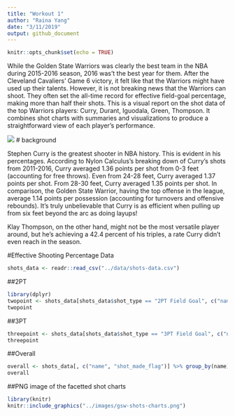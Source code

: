 ```yaml
---
title: "Workout 1"
author: "Raina Yang"
date: "3/11/2019"
output: github_document
---
```


```r
knitr::opts_chunk$set(echo = TRUE)
```

While the Golden State Warriors was clearly the best team in the NBA during 2015-2016 season, 2016 was't the best year for them. After the Cleveland Cavaliers' Game 6 victory, it felt like that the Warriors might have used up their talents. However, it is not breaking news that the Warriors can shoot. They often set the all-time record for effective field-goal percentage, making more than half their shots. This is a visual report on the shot data of the top Warriors players: Curry, Durant, Iguodala, Green, Thompson. It combines shot charts with summaries and visualizations to produce a straightforward view of each player's performance.

![](warriors.png)
# background

Stephen Curry is the greatest shooter in NBA history. This is evident in his percentages. According to Nylon Calculus's breaking down of Curry's shots from 2011-2016, Curry averaged 1.36 points per shot from 0-3 feet (accounting for free throws). Even from 24-28 feet, Curry averaged 1.37 points per shot. From 28-30 feet, Curry averaged 1.35 points per shot. In comparison, the Golden State Warrior, having the top offense in the league, average 1.14 points per possession (accounting for turnovers and offensive rebounds). It's truly unbelievable that Curry is as efficient when pulling up from six feet beyond the arc as doing layups!

Klay Thompson, on the other hand, might not be the most versatile player around, but he's achieving a 42.4 percent of his triples, a rate Curry didn't even reach in the season.

#Effective Shooting Percentage Data
```r
shots_data <- readr::read_csv("../data/shots-data.csv")
```

##2PT 
```r
 
library(dplyr)
twopoint <- shots_data[shots_data$shot_type == "2PT Field Goal", c("name", "shot_made_flag")] %>% group_by(name) %>% summarise(total = n(), made = sum(shot_made_flag == "shot_yes")) %>% mutate(perc_made = made/total) %>% arrange(desc(perc_made))
twopoint
```
##3PT 
```r

threepoint <- shots_data[shots_data$shot_type == "3PT Field Goal", c("name", "shot_made_flag")] %>% group_by(name) %>% summarise(total = n(), made = sum(shot_made_flag == "shot_yes")) %>% mutate(perc_made = made/total) %>% arrange(desc(perc_made))
threepoint
```

##Overall
```r

overall <- shots_data[, c("name", "shot_made_flag")] %>% group_by(name) %>% summarise(total = n(), made = sum(shot_made_flag == "shot_yes")) %>% mutate(perc_made = made/total) %>% arrange(desc(perc_made))
overall
```
##PNG image of the facetted shot charts 
```r
library(knitr)
knitr::include_graphics("../images/gsw-shots-charts.png")
```

